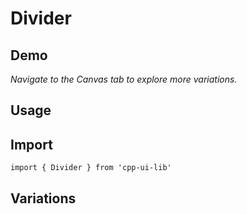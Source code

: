 <!-- README_Divider.mdx -->


# Divider

## Demo

_Navigate to the Canvas tab to explore more variations._

<div
  style={{
    width: '100%',
    borderRadius: '5px',
    padding: '20px',
    backgroundColor: 'rgba(211,211,211,0.2)',
  }}
>
  <ThemeProvider theme={theme}>
    <Divider />
  </ThemeProvider>
</div>

## Usage

## Import

```
import { Divider } from 'cpp-ui-lib'
```

## Variations

<ArgsTable of={Divider} />

<!-- ### MUI Divider Docs - https://mui.com/components/links/ -->
